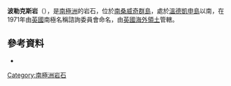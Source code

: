 {{coord|57|7|S|26|47|W|display=title}}

'''波勒克斯岩'''（{{lang-en|Pollux Rock}}），是[[南極洲|南極洲]]的岩石，位於[[南桑威奇群島|南桑威奇群島]]，處於[[溫德凱申島|溫德凱申島]]以南，在1971年由[[英國|英國]]南極名稱諮詢委員會命名，由[[英國海外領土|英國海外領土]]管轄。

==參考資料==
* {{usgs-gazetteer}}

{{Antarctica-geo-stub}}
[[Category:南極洲岩石|Category:南極洲岩石]]